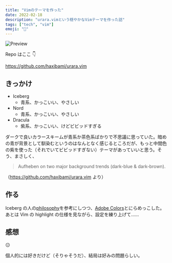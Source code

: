 ```yaml
---
title: "Vimのテーマを作った"
date: 2022-02-18
description: "urara.vimという穏やかなVimテーマを作った話"
tags: ["tech", "vim"]
emoji: "🎋"
---
```


![Preview](/image/urara_vim_preview.png)

Repo はここ :point_down:

https://github.com/haxibami/urara.vim

## きっかけ

- Iceberg
  - 青系、かっこいい、やさしい
- Nord
  - 青系、かっこいい、やさしい
- Dracula
  - 紫系、かっこいい、けどビビッドすぎる

ダークで良いカラースキームが青系か茶色系ばかりで不思議に思っていた。暗めの青が背景として馴染むというのはなんとなく感じるところだが、もっと中間色の紫を使った（それでいてビビッドすぎない）テーマがあっていいと思う。そう、まさしく、

> Aufheben on two major background trends (dark-blue & dark-brown).

（https://github.com/haxibami/urara.vim より）

## 作る

Iceberg の人の[philosophy](https://cocopon.github.io/iceberg.vim/)を参考にしつつ、[Adobe Colors](https://color.adobe.com)とにらめっこした。あとは Vim の highlight の仕様を見ながら、設定を練り上げて……

## 感想

:neutral_face:

個人的には好きだけど（そりゃそうだ）、結局は好みの問題らしい。
